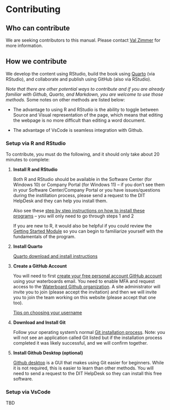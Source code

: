 # Contributing

## Who can contribute

We are seeking contributors to this manual. Please contact [Val Zimmer](https://github.com/vlzimmer) for more information.

## How we contribute

We develop the content using RStudio, build the book using [Quarto](https://quarto.org/) (via RStudio), and collaborate and publish using GitHub (also via RStudio).

*Note that there are other potential ways to contribute and if you are already familiar with Github, Quarto, and Markdown, you are welcome to use those methods.* Some notes on other methods are listed below:

-   The advantage to using R and RStudio is the ability to toggle between Source and Visual representation of the page, which means that editing the webpage is no more difficult than editing a word document.

-   The advantage of VsCode is seamless integration with Github.

### Setup via R and RStudio

To contribute, you must do the following, and it should only take about 20 minutes to complete:

1.  **Install R and RStudio**

    Both R and RStudio should be available in the Software Center (for Windows 10) or Company Portal (for Windows 11) -- if you don't see them in your Software Center/Company Portal or you have issues/questions during the instillation process, please send a request to the DIT HelpDesk and they can help you install them.

    Also see these [step by step instructions on how to install these programs](https://www.r4wrds.com/intro/m_install_r) -- you will only need to go through steps 1 and 2

    If you are new to R, it would also be helpful if you could review the [Getting Started Module](https://www.r4wrds.com/intro/m_getting_started.html) so you can begin to familiarize yourself with the fundamentals of the program.

2.  **Install Quarto**

    [Quarto download and install instructions](https://quarto.org/docs/getting-started/installation.html)

3.  **Create a GitHub Account**

    You will need to first [create your free personal account GitHub account](https://docs.github.com/en/get-started/signing-up-for-github/signing-up-for-a-new-github-account) using your waterboards email. You need to enable MFA and request access to the [Waterboard Github organization](https://github.com/CAWaterBoardDataCenter). A site administrator will invite you to join (please accept the invitation) and then we will invite you to join the team working on this website (please accept that one too).

    [Tips on choosing your username](https://happygitwithr.com/github-acct.html#username-advice)

4.  **Download and Install Git**

    Follow your operating system's normal [Git installation process](https://git-scm.com/downloads). Note: you will not see an application called Git listed but if the installation process completed it was likely successful, and we will confirm together.

5.  **Install Github Desktop (optional)**

    [Github desktop](https://desktop.github.com/download/) is a GUI that makes using Git easier for beginners. While it is not required, this is easier to learn than other methods. You will need to send a request to the DIT HelpDesk so they can install this free software.

### Setup via VsCode

TBD
